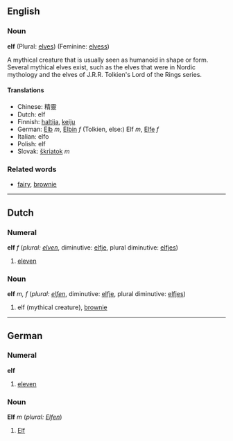 ==English==
===Noun===

'''elf''' (Plural: [[elves]]) (Feminine: [[elvess]])

A mythical creature that is usually seen as humanoid in shape or form.  Several mythical elves exist, such as the elves that were in Nordic mythology and the elves of J.R.R. Tolkien's Lord of the Rings series.

====Translations====
*Chinese: 精靈
*Dutch: elf
*Finnish: [[haltija]], [[keiju]]
*German: [[Elb]] ''m'', [[Elbin]] ''f'' (Tolkien, else:) Elf ''m'', [[Elfe]] ''f''
*Italian: elfo
*Polish: elf
*Slovak: [[škriatok]] ''m''

===Related words===
*[[fairy]], [[brownie]]

----

==Dutch==
===Numeral===
'''elf''' ''f'' (''plural: [[elven]]'', diminutive: [[elfje]], plural diminutive: [[elfjes]])

# [[eleven]]

===Noun===
'''elf''' ''m, f'' (''plural: [[elfen]]'', diminutive: [[elfje]], plural diminutive: [[elfjes]])

# elf (mythical creature), [[brownie]]

----
==German==

===Numeral===
'''elf'''

# [[eleven]]

===Noun===
'''Elf''' ''m'' (''plural: [[Elfen]]'')

# [[Elf]]